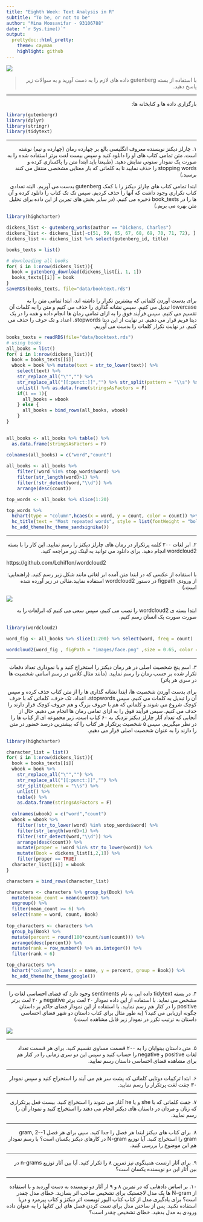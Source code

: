 ```yaml
---
title: "Eighth Week: Text Analysis in R"
subtitle: "To be, or not to be"
author: "Mina Moosavifar - 93106788"
date: "`r Sys.time()`"
output:
  prettydoc::html_pretty:
    theme: cayman
    highlight: github
---
```


<div align="center">
<img  src="images/dickens1_1.png"  align = 'center'>
</div>

> <p dir="RTL"> 
با استفاده از بسته gutenberg داده های لازم را به دست آورید و به سوالات زیر پاسخ دهید.
</p>

***
<p dir="RTL">
بارگزاری داده ها و کتابخانه ها:
</p>

```r
library(gutenbergr)
library(dplyr)
library(stringr)
library(tidytext)
```

***

<p dir="RTL">
۱. چارلز دیکنز نویسنده معروف انگلیسی بالغ بر چهارده رمان (چهارده و نیم) نوشته است. متن تمامی کتاب های او را دانلود کنید و سپس بیست لغت برتر استفاده شده را به صورت یک نمودار ستونی نمایش دهید. (طبیعتا باید ابتدا متن را پاکسازی کرده و stopping words را حذف نمایید تا به کلماتی که بار معنایی مشخصی منتقل می کنند برسید.)
</p>

<p dir="RTL">
ابتدا تمامی کتاب های چارلز دیکنز را با کمک
gutenberg 
بدست می آوریم. البته تعدادی کتاب تکراری وجود داشت که آنها را حذف کردیم. سپس تک تک کتاب را دانلود کرده و آن ها را در 
book_texts 
ذخیره می کنیم. (در سایر بخش های تمرین از این داده برای تحلیل متن بهره می بریم.)
</p>

```r
library(highcharter)

dickens_list <- gutenberg_works(author == "Dickens, Charles")
dickens_list <- dickens_list[-c(51, 59, 65, 67, 68, 69, 70, 71, 72), ]
dickens_list <- dickens_list %>% select(gutenberg_id, title)
```

```r
books_texts = list()

# downloading all books
for( i in 1:nrow(dickens_list)){
  book = gutenberg_download(dickens_list[i, 1, 1])
  books_texts[[i]] = book
}
saveRDS(books_texts, file="data/booktext.rds")
```

<p dir="RTL">
برای بدست آوردن کلماتی که بیشترین تکرار را داشته اند، ابتدا تمامی متن را به 
lowercase 
تبدیل می کنیم. سپس نشانه گذاری را حذف می کنیم و متن را به کلمات آن تقسیم می کنیم. سپس فرآیند فوق را به ازای تمامی رمان ها انجام داده و همه را در یک دیتا فریم قرار می دهیم. در نهایت از این دیتا 
stopwords،
اعداد و تک حرف را حذف می کنیم. در نهایت تکرار کلمات را بدست می آوریم.
</p>

```r
books_texts = readRDS(file="data/booktext.rds")
# using books
all_books = list()
for( i in 1:nrow(dickens_list)){
  book = books_texts[[i]]
  wbook = book %>% mutate(text = str_to_lower(text)) %>% 
    select(text) %>% 
    str_replace_all("\"","") %>% 
    str_replace_all("[[:punct:]]","") %>% str_split(pattern = "\\s") %>% 
    unlist() %>% as.data.frame(stringsAsFactors = F)
    if(i == 1){
      all_books = wbook
    } else {
      all_books = bind_rows(all_books, wbook)
    }
}  
  

all_books <- all_books %>% table() %>% 
  as.data.frame(stringsAsFactors = F)
  
colnames(all_books) = c("word","count")

all_books <- all_books %>%
    filter(!word %in% stop_words$word) %>% 
    filter(str_length(word)>1) %>% 
    filter(!str_detect(word,"\\d")) %>%
    arrange(desc(count))

top_words <- all_books %>% slice(1:20)

top_words %>% 
  hchart(type = "column",hcaes(x = word, y = count, color = count)) %>% 
  hc_title(text = "Most repeated words", style = list(fontWeight = "bold")) %>% 
  hc_add_theme(hc_theme_sandsignika())
```


***

<p dir="RTL">
۲. ابر لغات ۲۰۰ کلمه پرتکرار در رمان های چارلز دیکنز را رسم نمایید. این کار را با بسته wordcloud2 انجام دهید. برای دانلود می توانید به لینک زیر مراجعه کنید.
</p>

https://github.com/Lchiffon/wordcloud2

<p dir="RTL">
 با استفاده از عکسی که در ابتدا متن آمده ابر لغاتی مانند شکل زیر رسم کنید. (راهنمایی: از ورودی figpath در دستور wordcloud2 استفاده نمایید.مثالی در زیر آورده شده است.)
</p>

<div align="center">
<img  src="images/tag-word-cloud-Che-Guevara.jpg"  align = 'center'>
</div>

<p dir="RTL">
ابتدا بسته ی 
wordcloud2 
را نصب می کنیم، سپس سعی می کنیم که ابرلغات را به صورت صورت یک انسان رسم کنیم.
</p>

```r
library(wordcloud2)

word_fig <- all_books %>% slice(1:200) %>% select(word, freq = count)

wordcloud2(word_fig , figPath = "images/face.png" ,size = 0.65, color = "black")
```

***

<p dir="RTL">
۳. اسم پنج شخصیت اصلی در هر رمان دیکنز را استخراج کنید و با نموداری تعداد دفعات تکرار شده بر حسب رمان را رسم نمایید. (مانند مثال کلاس در رسم اسامی شخصیت ها در سری هر پاتر)
</p>

<p dir="RTL">
برای بدست آوردن شخصیت ها، ابتدا نشانه گذاری ها را از متن کتاب حذف کرده و سپس آن را تبدیل به کلمات می کنیم. سپس 
stopwords، 
اعداد، تک حرف، کلماتی که با حرف کوچک شروع می شوند و کلماتی که هم با حروف بزرگ و هم حروف کوچک قرار دارند را حدف می کنیم. سپس فرآیند فوق را به ازای تمامی رمان ها انجام می دهیم. حال از آنجایی که تعداد آثار چارلز دیکنز نزدیک به ۶۰ کتاب است، زیر مجموعه ای از کتاب ها را در نظر میگیریم. سپس ۵ شخصیت پرتکرار هر کتاب را که بیشترین درصد حضور در متن را دارند را به عنوان شخصیت اصلی قرار می دهیم.
</p>

```r
library(highcharter)

character_list = list()
for( i in 1:nrow(dickens_list)){
  book = books_texts[[i]]
  wbook = book %>% 
    str_replace_all("\"","") %>% 
    str_replace_all("[[:punct:]]","") %>% 
    str_split(pattern = "\\s") %>% 
    unlist() %>% 
    table() %>% 
    as.data.frame(stringsAsFactors = F)
  
  colnames(wbook) = c("word","count")
  wbook = wbook %>%
    filter(!str_to_lower(word) %in% stop_words$word) %>% 
    filter(str_length(word)>1) %>% 
    filter(!str_detect(word,"\\d")) %>%
    arrange(desc(count)) %>% 
    mutate(proper = !word %in% str_to_lower(word)) %>% 
    mutate(Book = dickens_list[i,2,1]) %>% 
    filter(proper == TRUE)
  character_list[[i]] = wbook
}

characters = bind_rows(character_list)

characters <- characters %>% group_by(Book) %>% 
  mutate(mean_count = mean(count)) %>% 
  ungroup() %>% 
  filter(mean_count >= 6) %>% 
  select(name = word, count, Book)
    
top_characters <- characters %>% 
  group_by(Book) %>% 
  mutate(percent = round(100*count/sum(count))) %>% 
  arrange(desc(percent)) %>% 
  mutate(rank = row_number() %>% as.integer()) %>% 
  filter(rank < 6)

top_characters %>% 
  hchart("column", hcaes(x = name, y = percent, group = Book)) %>% 
  hc_add_theme(hc_theme_google())
```

***

<p dir="RTL">
۴.  در بسته tidytext داده ایی به نام sentiments وجود دارد که فضای احساسی لغات را مشخص می نماید. با استفاده از این داده نمودار ۲۰ لغت برتر negative و ۲۰ لغت برتر positive را در کنار هم رسم نمایید. با استفاده از این نمودار فضای حاکم بر داستان چگونه ارزیابی می کنید؟ (به طور مثال برای کتاب داستان دو شهر فضای احساسی داستان به ترتیب تکرر در نمودار زیر قابل مشاهده است.)
</p>

<div align="center">
<img  src="images/sentiments.png"  align = 'center'>
</div>

***

<p dir="RTL">
۵. متن داستان بینوایان را به ۲۰۰ قسمت مساوی تقسیم کنید. برای هر قسمت تعداد لغات positive و negative را حساب کنید و سپس این دو سری زمانی را در کنار هم برای مشاهده فضای احساسی داستان رسم نمایید.
</p>

***

<p dir="RTL">
۶. ابتدا ترکیبات دوتایی کلماتی که پشت سر هم می آیند را استخراج کنید و سپس نمودار ۳۰ جفت لغت پرتکرار را رسم نمایید.
</p>

***

<p dir="RTL">
۷. جفت کلماتی که با she و یا he آغاز می شوند را استخراج کنید. بیست فعل پرتکراری که زنان و مردان در داستان های دیکنز انجام می دهند را استخراج کنید و نمودار آن را رسم نمایید.
</p>

***

<p dir="RTL">
۸. برای کتاب های دیکنز ابتدا هر فصل را جدا کنید. سپی برای هر فصل 
1-gram, 2-gram
را استخراج کنید. آیا توزیع  N-gram
در کارهای دیکنز یکسان است؟ با رسم نمودار هم این موضوع را بررسی کنید.
</p>

***

<p dir="RTL"> 
۹. برای آثار ارنست همینگوی نیز تمرین ۸ را تکرار کنید. آیا بین آثار توزیع n-grams در بین آثار این دو نویسنده یکسان است؟
</p>

***

<p dir="RTL"> 
۱۰. بر اساس دادهایی که در تمرین ۸ و ۹ از آثار دو نویسنده به دست آوردید و با استفاده از  N-gram ها یک مدل لاجستیک برای تشخیص صاحب اثر بسازید. خطای مدل چقدر است؟ برای یادگیری مدل از کتاب کتاب الیور تویست اثر دیکنز و کتاب پیرمرد و دریا استفاده نکنید. پس از ساختن مدل برای تست کردن فصل های این کتابها را به عنوان داده ورودی به مدل بدهید. خطای تشخیص چقدر است؟
</p>


